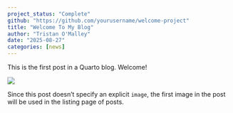 ```yaml
---
project_status: "Complete"
github: "https://github.com/yourusername/welcome-project"
title: "Welcome To My Blog"
author: "Tristan O'Malley"
date: "2025-08-27"
categories: [news]
---
```


This is the first post in a Quarto blog. Welcome!

![](thumbnail.jpg)

Since this post doesn't specify an explicit `image`, the first image in the post will be used in the listing page of posts.
